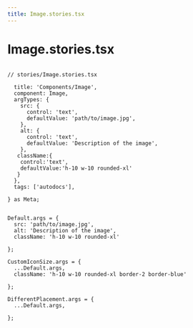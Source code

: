 ```yaml
---
title: Image.stories.tsx
---
```


# Image.stories.tsx

<pre>
<code>
// stories/Image.stories.tsx

  title: 'Components/Image',
  component: Image,
  argTypes: {
    src: {
      control: 'text',
      defaultValue: 'path/to/image.jpg',
    },
    alt: {
      control: 'text',
      defaultValue: 'Description of the image',
    },
   className:{
    control:'text',
    defaultValue:'h-10 w-10 rounded-xl'
   }
  },
  tags: ['autodocs'],

} as Meta;


Default.args = {
  src: 'path/to/image.jpg',
  alt: 'Description of the image',
  className: 'h-10 w-10 rounded-xl'

};

CustomIconSize.args = {
  ...Default.args,
  className: 'h-10 w-10 rounded-xl border-2 border-blue'

};

DifferentPlacement.args = {
  ...Default.args,

};
</code>
</pre>
